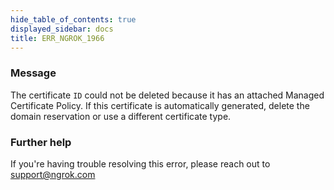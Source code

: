 ```yaml
---
hide_table_of_contents: true
displayed_sidebar: docs
title: ERR_NGROK_1966
---
```


### Message

The certificate `ID` could not be deleted because it has an attached Managed Certificate Policy. If this certificate is automatically generated, delete the domain reservation or use a different certificate type.

<ErrorDetails />

### Further help

If you're having trouble resolving this error, please reach out to [support@ngrok.com](mailto:support@ngrok.com?subject=Help%20with%20ERR_NGROK_1966)
